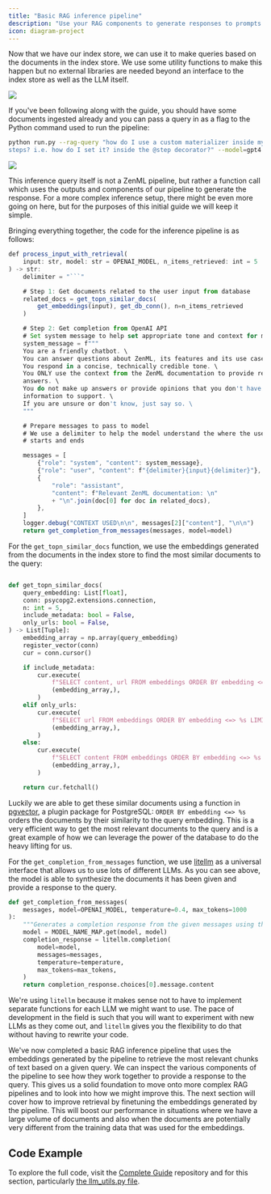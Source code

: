 ```yaml
---
title: "Basic RAG inference pipeline"
description: "Use your RAG components to generate responses to prompts."
icon: diagram-project
---
```


Now that we have our index store, we can use it to make queries based on the documents in the index store. We use some utility functions to make this happen but no external libraries are needed beyond an interface to the index store as well as the LLM itself.
<Frame caption="The Supabase editor interface">
  <img src="/_assets/user-guide/data-int-7.avif"/>
</Frame>

If you've been following along with the guide, you should have some documents ingested already and you can pass a query in as a flag to the Python command used to run the pipeline:

```Bash
python run.py --rag-query "how do I use a custom materializer inside my own zenml
steps? i.e. how do I set it? inside the @step decorator?" --model=gpt4
```
<Frame caption="The Supabase editor interface">
  <img src="/_assets/user-guide/data-int-8.png"/>
</Frame>

This inference query itself is not a ZenML pipeline, but rather a function call which uses the outputs and components of our pipeline to generate the response. For a more complex inference setup, there might be even more going on here, but for the purposes of this initial guide we will keep it simple.

Bringing everything together, the code for the inference pipeline is as follows:

```js
def process_input_with_retrieval(
    input: str, model: str = OPENAI_MODEL, n_items_retrieved: int = 5
) -> str:
    delimiter = "```"

    # Step 1: Get documents related to the user input from database
    related_docs = get_topn_similar_docs(
        get_embeddings(input), get_db_conn(), n=n_items_retrieved
    )

    # Step 2: Get completion from OpenAI API
    # Set system message to help set appropriate tone and context for model
    system_message = f"""
    You are a friendly chatbot. \
    You can answer questions about ZenML, its features and its use cases. \
    You respond in a concise, technically credible tone. \
    You ONLY use the context from the ZenML documentation to provide relevant
    answers. \
    You do not make up answers or provide opinions that you don't have
    information to support. \
    If you are unsure or don't know, just say so. \
    """

    # Prepare messages to pass to model
    # We use a delimiter to help the model understand the where the user_input
    # starts and ends

    messages = [
        {"role": "system", "content": system_message},
        {"role": "user", "content": f"{delimiter}{input}{delimiter}"},
        {
            "role": "assistant",
            "content": f"Relevant ZenML documentation: \n"
            + "\n".join(doc[0] for doc in related_docs),
        },
    ]
    logger.debug("CONTEXT USED\n\n", messages[2]["content"], "\n\n")
    return get_completion_from_messages(messages, model=model)
```

For the `get_topn_similar_docs` function, we use the embeddings generated from the documents in the index store to find the most similar documents to the query:

```py

def get_topn_similar_docs(
    query_embedding: List[float],
    conn: psycopg2.extensions.connection,
    n: int = 5,
    include_metadata: bool = False,
    only_urls: bool = False,
) -> List[Tuple]:
    embedding_array = np.array(query_embedding)
    register_vector(conn)
    cur = conn.cursor()

    if include_metadata:
        cur.execute(
            f"SELECT content, url FROM embeddings ORDER BY embedding <=> %s LIMIT {n}",
            (embedding_array,),
        )
    elif only_urls:
        cur.execute(
            f"SELECT url FROM embeddings ORDER BY embedding <=> %s LIMIT {n}",
            (embedding_array,),
        )
    else:
        cur.execute(
            f"SELECT content FROM embeddings ORDER BY embedding <=> %s LIMIT {n}",
            (embedding_array,),
        )

    return cur.fetchall()
```

Luckily we are able to get these similar documents using a function in [pgvector](https://github.com/pgvector/pgvector), a plugin package for PostgreSQL: `ORDER BY embedding <=> %s` orders the documents by their similarity to the query embedding. This is a very efficient way to get the most relevant documents to the query and is a great example of how we can leverage the power of the database to do the heavy lifting for us.

For the `get_completion_from_messages` function, we use [litellm](https://github.com/BerriAI/litellm) as a universal interface that allows us to use lots of different LLMs. As you can see above, the model is able to synthesize the documents it has been given and provide a response to the query.


```py
def get_completion_from_messages(
    messages, model=OPENAI_MODEL, temperature=0.4, max_tokens=1000
):
    """Generates a completion response from the given messages using the specified model."""
    model = MODEL_NAME_MAP.get(model, model)
    completion_response = litellm.completion(
        model=model,
        messages=messages,
        temperature=temperature,
        max_tokens=max_tokens,
    )
    return completion_response.choices[0].message.content
```

We're using `litellm` because it makes sense not to have to implement separate functions for each LLM we might want to use. The pace of development in the field is such that you will want to experiment with new LLMs as they come out, and `litellm` gives you the flexibility to do that without having to rewrite your code.

We've now completed a basic RAG inference pipeline that uses the embeddings generated by the pipeline to retrieve the most relevant chunks of text based on a given query. We can inspect the various components of the pipeline to see how they work together to provide a response to the query. This gives us a solid foundation to move onto more complex RAG pipelines and to look into how we might improve this. The next section will cover how to improve retrieval by finetuning the embeddings generated by the pipeline. This will boost our performance in situations where we have a large volume of documents and also when the documents are potentially very different from the training data that was used for the embeddings.

## Code Example

To explore the full code, visit the [Complete Guide](https://github.com/zenml-io/zenml-projects/tree/main/llm-complete-guide) repository and for this section, particularly [the llm\_utils.py file](https://github.com/zenml-io/zenml-projects/blob/main/llm-complete-guide/utils/llm%5Futils.py).
